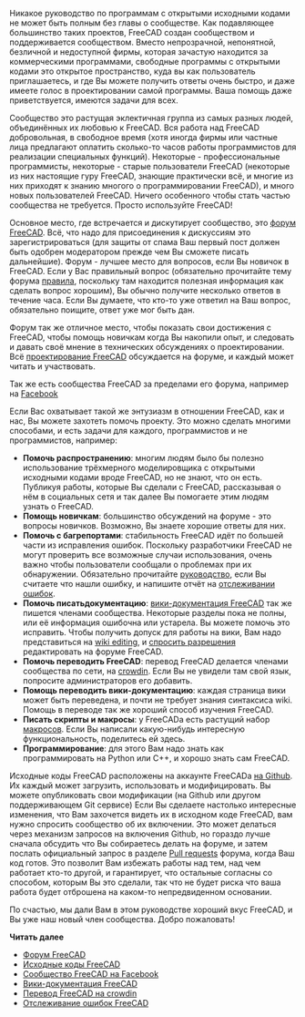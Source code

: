 <languages/>

<div class="mw-translate-fuzzy">
{{Docnav/ru
|[[Manual:Creating interface tools/ru|Creating interface tools]]
| 
|[[Manual:Introduction/ru|Manual start]]
|IconC = Crystal Clear manual.png
}}
</div>

{{Manual:TOC}}

<div class="mw-translate-fuzzy">
Никакое руководство по программам с открытыми исходными кодами не может быть полным без главы о сообществе. Как подавляющее большинство таких проектов, FreeCAD создан сообществом и поддерживается сообществом. Вместо непрозрачной, непонятной, безличной и недоступной фирмы, которая зачастую находится за коммерческими программами, свободные программы с открытыми кодами это открытое пространство, куда вы как пользователь приглашаетесь, и где Вы можете получить ответы очень быстро, и даже имеете голос в проектировании самой программы. Ваша помощь даже приветствуется, имеются задачи для всех.
</div>

Сообщество это растущая эклектичная группа из самых разных людей, объединённых их любовью к FreeCAD. Вся работа над FreeCAD добровольная, в свободное время (хотя иногда фирмы или частные лица предлагают оплатить сколько-то часов работы программистов для реализации специальных функций). Некоторые - профессиональные программисты, некоторые - старые пользователи FreeCAD (некоторые из них настоящие гуру FreeCAD, знающие практически всё, и многие из них приходят к знанию многого о программировании FreeCAD), и много новых пользователей FreeCAD. Ничего особенного чтобы стать частью сообщества не требуется. Просто используйте FreeCAD!

<div class="mw-translate-fuzzy">
Основное место, где встречается и дискутирует сообщество, это [http://forum.freecadweb.org форум FreeCAD]. Всё, что надо для присоединения к дискуссиям это зарегистрироваться (для защиты от спама Ваш первый пост должен быть одобрен модератором прежде чем Вы сможете писать дальнейшие). Форум - лучшее место для вопросов, если Вы новичок в FreeCAD. Если у Вас правильный вопрос (обязательно прочитайте тему форума [http://forum.freecadweb.org/viewtopic.php?f=3&t=2264 правила], поскольку там находится полезная информация как сделать вопрос хорошим), Вы обычно получите несколько ответов в течение часа. Если Вы думаете, что кто-то уже ответил на Ваш вопрос, обязательно поищите, ответ уже мог быть дан.
</div>

<div class="mw-translate-fuzzy">
Форум так же отличное место, чтобы показать свои достижения с FreeCAD, чтобы помощь новичкам когда Вы накопили опыт, и следовать и давать своё мнение в технических обсуждениях о проектировании. Всё [http://forum.freecadweb.org/viewforum.php?f=6 проектирование FreeCAD] обсуждается на форуме, и каждый может читать и участвовать.
</div>

Так же есть сообщества FreeCAD за пределами его форума, например на [https://www.facebook.com/FreeCAD Facebook]

Если Вас охватывает такой же энтузиазм в отношении FreeCAD, как и нас, Вы можете захотеть помочь проекту. Это можно сделать многими способами, и есть задачи для каждого, программистов и не программистов, например:

<div class="mw-translate-fuzzy">
* '''Помочь распространению''': многим людям было бы полезно использование трёхмерного моделировщика с открытыми исходными кодами вроде FreeCAD, но не знают, что он есть. Публикуя работы, которые Вы сделали с FreeCAD, рассказывая о нём в социальных сетя и так далее Вы помогаете этим людям узнать о FreeCAD.
* '''Помощь новичкам''': большинство обсуждений на форуме - это вопросы новичков. Возможно, Вы знаете хорошие ответы для них.
* '''Помочь с багрепортами''': стабильность FreeCAD идёт по большей части из исправления ошибок. Поскольку разработчики FreeCAD не могут проверить все возможные случаи использования, очень важно чтобы пользователи сообщали о проблемах при их обнаружении. Обязательно прочитайте [http://forum.freecadweb.org/viewtopic.php?f=3&t=5236 руководство], если Вы считаете что нашли ошибку, и напишите отчёт на [http://www.freecadweb.org/tracker отслеживании ошибок].
* '''Помочь писатьдокументацию''': [http://www.freecadweb.org/wiki вики-документация FreeCAD] так же пишется членами сообщества. Некоторые разделы пока не полны, или её информация ошибочна или устарела. Вы можете помочь это исправить. Чтобы получить допуск для работы на вики, Вам надо представиться на [https://www.mediawiki.org/wiki/Help:Editing_pages wiki editing], и [http://forum.freecadweb.org/viewforum.php?f=21 спросить разрешения] редактировать на форуме FreeCAD.
* '''Помочь переводить FreeCAD''': перевод FreeCAD делается членами сообщества по сети, на [https://crowdin.com/project/freecad crowdin]. Если Вы не увидели там свой язык, попросите администраторов его добавить.
* '''Помощь переводить вики-документацию''': каждая страница вики может быть переведена, и почти не требует знания синтаксиса wiki. Помощь в переводе так же хороший способ изучения FreeCAD.
* '''Писать скрипты и макросы''': у FreeCADа есть растущий набор [[Macros_recipes/ru|макросов]]. Если Вы написали какую-нибудь интересную функциональность, поделитесь ей здесь.
* '''Программирование''': для этого Вам надо знать как программировать на Python или C++, и хорошо знать сам FreeCAD.
</div>

<div class="mw-translate-fuzzy">
Исходные коды FreeCAD расположены на аккаунте FreeCADа [https://github.com/FreeCAD/FreeCAD на Github]. Их каждый может загрузить, использовать и модифицировать. Вы можете опубликовать свои модификации (на Github или другом поддерживающем Git сервисе) Если Вы сделаете настолько интересные изменения, что Вам захочется видеть их в исходном коде FreeCAD, вам нужно спросить сообщество об их включении. Это может делаться через механизм запросов на включения Github, но гораздо лучше сначала обсудить что Вы собираетесь делать на форуме,  и затем послать официальный запрос в разделе [http://forum.freecadweb.org/viewforum.php?f=17 Pull requests] форума, когда Ваш код готов. Это позволит Вам избежать работы над тем, над чем работает кто-то другой, и гарантирует, что остальные согласны со способом, которым Вы это сделали, так что не будет риска что ваша работа будет отброшена на каком-то непредвиденном основании.
</div>

По счастью, мы дали Вам в этом руководстве хороший вкус FreeCAD, и Вы уже наш новый член сообщества. Добро пожаловать!

'''Читать далее'''

<div class="mw-translate-fuzzy">
* [http://forum.freecadweb.org Форум FreeCAD]
* [https://github.com/FreeCAD/FreeCAD Исходные коды FreeCAD]
* [https://www.facebook.com/FreeCAD Сообщество FreeCAD на Facebook]
* [http://www.freecadweb.org/wiki Вики-документация FreeCAD]
* [https://crowdin.com/project/freecad Перевод FreeCAD на crowdin]
* [http://www.freecadweb.org/tracker Отслеживание ошибок FreeCAD]
</div>


<div class="mw-translate-fuzzy">
{{Docnav/ru
|[[Manual:Creating interface tools/ru|Creating interface tools]]
| 
|[[Manual:Introduction/ru|Manual start]]
|IconC = Crystal Clear manual.png
}}
</div>